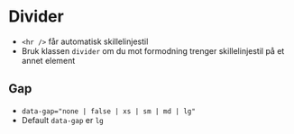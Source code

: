 
<Meta of={stories} />

# Divider
- `<hr />` får automatisk skillelinjestil
- Bruk klassen `divider` om du mot formodning trenger skillelinjestil på et annet element
<Canvas of={stories.Default} />

## Gap
- `data-gap="none | false | xs | sm | md | lg"`
- Default `data-gap` er `lg`
<Canvas of={stories.Gap} />